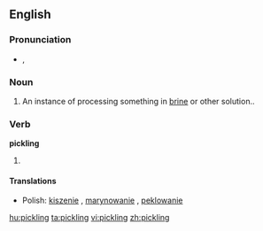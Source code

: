 ==English==

===Pronunciation===
*{{IPA|/ˈpɪk.lɪŋ/}}, {{SAMPA|/"pIk.lIN/}}

===Noun===
{{en-noun}}

# An instance of processing something in [[brine]] or other solution..

===Verb===
'''pickling'''
# {{present participle of|[[pickle]]}}

====Translations====
{{top}}
{{mid}}
* Polish: [[kiszenie]] {{n}}, [[marynowanie]] {{n}}, [[peklowanie]] {{n}}
{{bottom}}

[[hu:pickling]]
[[ta:pickling]]
[[vi:pickling]]
[[zh:pickling]]
